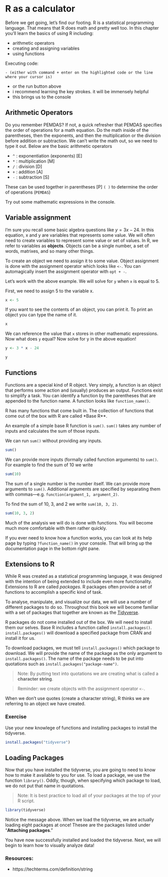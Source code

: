 # R as a calculator

Before we get going, let's find our footing. R is a statistical programming language. That means that R does math and pretty well too. In this chapter you'll learn the basics of using R including:

  - arithmetic operators
  - creating and assigning variables
  - using functions
  
  Executing code:
  
    - (either with command + enter on the highlighted code or the line where your cursor is)
  - or the run button above
  - i recommend learning the key strokes. it will be immensely helpful
  - this brings us to the console


## Arithmetic Operators 

Do you remember PEMDAS? If not, a quick refresher that PEMDAS specifies the order of operations for a math equation. Do the math inside of the parentheses, then the exponents, and then the multiplication or the division before addition or subtraction. We can't write the math out, so we need to type it out. Below are the basic arithmetic operators

- `^` : exponentiation (exponents)  [E]
- `*` : multiplication [M]
- `/` : division [D]
- `+` : addition [A]
- `-` : subtraction [S]

These can be used together in parentheses [P] `( )` to determine the order of operations (`PEMDAS`)

Try out some mathematic expressions in the console.

## Variable assignment

I'm sure you recall some basic algebra questions like $y = 3x - 24$. In this equation, x and y are variables that represents some value. We will often need to create variables to represent some value or set of values. In R, we refer to variables as **objects**. Objects can be a single number, a set of words, matrixes, and so many other things. 

To create an object we need to assign it to some value. Object assignment is done with the assignment operator which looks like `<-`. You can automagically insert the assignment operator with `opt + -`. 

Let's work with the above example. We will solve for `y` when `x` is equal to 5.

First, we need to assign 5 to the variable x.

```r
x <- 5
```

If you want to see the contents of an object, you can print it. To print an object you can type the name of it.

```r
x
```

We can reference the value that `x` stores in other mathematic expressions. Now what does `y` equal? Now solve for y in the above equation!

```r
y <- 3 * x - 24

y
```

## Functions

Functions are a special kind of R object. Very simply, a function is an object that performs some action and (usually) produces an output. Functions exist to simplify a task. You can identify a function by the parentheses that are appended to the function name. A function looks like `function_name()`.  

R has many functions that come built in. The collection of functions that come out of the box with R are called *Base R**.

An example of a simple base R function is `sum()`. `sum()` takes any number of inputs and calculates the sum of those inputs. 

We can run `sum()` without providing any inputs.

```r
sum()
```

We can provide more inputs (formally called function arguments) to `sum()`. For example to find the sum of 10 we write

```r
sum(10)
```

The sum of a single number is the number itself. We can provide more arguments to `sum()`. Additional arguments are specified by separating them with commas—e.g. `function(argument_1, argument_2)`.

To find the sum of 10, 3, and 2 we write `sum(10, 3, 2)`.

```r
sum(10, 3, 2)
```

Much of the analysis we will do is done with functions. You will become much more comfortable with them rather quickly. 

If you ever need to know how a function works, you can look at its help page by typing `?function_name()` in your console. That will bring up the documentation page in the bottom right pane. 

## Extensions to R 

While R was created as a statistical programming language, it was designed with the intention of being extended to include even more functionality. Extensions to R are called _packages_. R packages often provide a set of functions to accomplish a specific kind of task. 

To analyse, manipulate, and visualize our data, we will use a number of different packages to do so. Throughout this book we will become familiar with a set of packages that together are known as the [Tidyverse](https://tidyverse.org).

R packages do not come installed out of the box. We will need to install them our selves. Base R includes a function called `install.packages()`. `install.packages()` will download a specified package from CRAN and install it for us.

To download packages, we must tell `install.packages()` which package to download. We will provide the name of the package as the only argument to `install.packages()`. The name of the package needs to be put into quotations such as `install.packages("package-name")`.

> Note: By putting text into quotations we are creating what is called a **character string**.

> Reminder: we create objects with the assignment operator `<-`.

When we don't use quotes (create a character string), R thinks we are referring to an object we have created.

### Exercise

Use your new knowlege of functions and installing packages to install the tidyverse.

```r
install.packages("tidyverse")
```

## Loading Packages

Now that you have installed the tidyverse, you are going to need to know how to make it available to you for use. To load a package, we use the function `library()`. Oddly, though, when specifying which package to load, we do not put that name in quotations.

> Note: It is best practice to load all of your packages at the top of your R script. 

```r
library(tidyverse)
```

Notice the message above. When we load the tidyverse, we are actually loading eight packages at once! Thesee are the packages listed under "**Attaching packages**."

You have now successfully installed and loaded the tidyverse. Next, we will begin to learn how to visually analyze data!  

### Resources:

- https://techterms.com/definition/string